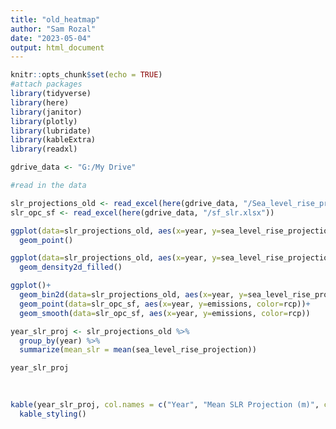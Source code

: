 ```yaml
---
title: "old_heatmap"
author: "Sam Rozal"
date: "2023-05-04"
output: html_document
---
```


```r
knitr::opts_chunk$set(echo = TRUE)
#attach packages
library(tidyverse)
library(here)
library(janitor)
library(plotly)
library(lubridate)
library(kableExtra)
library(readxl)

gdrive_data <- "G:/My Drive"

```

```r
#read in the data 

slr_projections_old <- read_excel(here(gdrive_data, "/Sea_level_rise_projections.xlsx"))
slr_opc_sf <- read_excel(here(gdrive_data, "/sf_slr.xlsx"))

```

```r
ggplot(data=slr_projections_old, aes(x=year, y=sea_level_rise_projection))+
  geom_point()
```

```r
ggplot(data=slr_projections_old, aes(x=year, y=sea_level_rise_projection))+
  geom_density2d_filled()
```

```r
ggplot()+
  geom_bin2d(data=slr_projections_old, aes(x=year, y=sea_level_rise_projection),binwidth = c(10 ,.5))+
  geom_point(data=slr_opc_sf, aes(x=year, y=emissions, color=rcp))+
  geom_smooth(data=slr_opc_sf, aes(x=year, y=emissions, color=rcp))
```
```r
year_slr_proj <- slr_projections_old %>% 
  group_by(year) %>%
  summarize(mean_slr = mean(sea_level_rise_projection))

year_slr_proj
  
  
```
```r
kable(year_slr_proj, col.names = c("Year", "Mean SLR Projection (m)", caption = "Table. 1 Mean Sea Level rise Projections by Year")) %>% 
  kable_styling()

```


